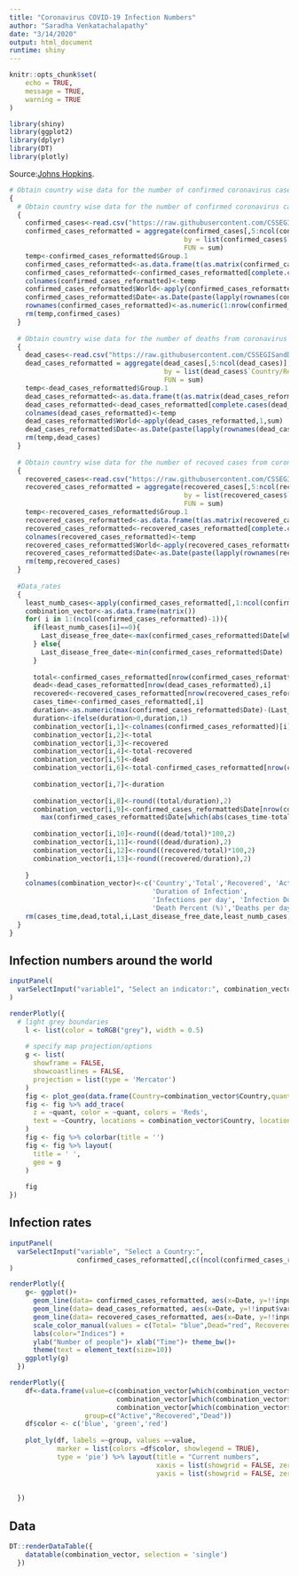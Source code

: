 ```yaml
---
title: "Coronavirus COVID-19 Infection Numbers"
author: "Saradha Venkatachalapathy"
date: "3/14/2020"
output: html_document
runtime: shiny
---
```


```r
knitr::opts_chunk$set(
	echo = TRUE,
	message = TRUE,
	warning = TRUE
)
```
```r
library(shiny)
library(ggplot2)
library(dplyr)
library(DT)
library(plotly)
```
Source:[Johns Hopkins](https://engineering.jhu.edu/novel-coronavirus-information/).

```r
# Obtain country wise data for the number of confirmed coronavirus cases
{
  # Obtain country wise data for the number of confirmed coronavirus cases
  {
    confirmed_cases<-read.csv("https://raw.githubusercontent.com/CSSEGISandData/COVID-19/master/csse_covid_19_data/csse_covid_19_time_series/time_series_19-covid-Confirmed.csv",check.names = FALSE, stringsAsFactors = F)
    confirmed_cases_reformatted = aggregate(confirmed_cases[,5:ncol(confirmed_cases)],
                                            by = list(confirmed_cases$`Country/Region`),
                                            FUN = sum)
    temp<-confirmed_cases_reformatted$Group.1
    confirmed_cases_reformatted<-as.data.frame(t(as.matrix(confirmed_cases_reformatted[,5:ncol(confirmed_cases_reformatted)])))
    confirmed_cases_reformatted<-confirmed_cases_reformatted[complete.cases(confirmed_cases_reformatted), ]
    colnames(confirmed_cases_reformatted)<-temp
    confirmed_cases_reformatted$World<-apply(confirmed_cases_reformatted,1,sum)
    confirmed_cases_reformatted$Date<-as.Date(paste(lapply(rownames(confirmed_cases_reformatted), function(x) substr(x, 1, nchar(x)-2)),2020,sep=""), "%m/%d/%Y")
    rownames(confirmed_cases_reformatted)<-as.numeric(1:nrow(confirmed_cases_reformatted))
    rm(temp,confirmed_cases)
  }
  
  # Obtain country wise data for the number of deaths from coronavirus
  {
    dead_cases<-read.csv("https://raw.githubusercontent.com/CSSEGISandData/COVID-19/master/csse_covid_19_data/csse_covid_19_time_series/time_series_19-covid-Deaths.csv",check.names = FALSE, stringsAsFactors = F)
    dead_cases_reformatted = aggregate(dead_cases[,5:ncol(dead_cases)],
                                       by = list(dead_cases$`Country/Region`),
                                       FUN = sum)
    temp<-dead_cases_reformatted$Group.1
    dead_cases_reformatted<-as.data.frame(t(as.matrix(dead_cases_reformatted[,5:ncol(dead_cases_reformatted)])))
    dead_cases_reformatted<-dead_cases_reformatted[complete.cases(dead_cases_reformatted), ]
    colnames(dead_cases_reformatted)<-temp
    dead_cases_reformatted$World<-apply(dead_cases_reformatted,1,sum)
    dead_cases_reformatted$Date<-as.Date(paste(lapply(rownames(dead_cases_reformatted), function(x) substr(x, 1, nchar(x)-2)),2020,sep=""), "%m/%d/%Y")
    rm(temp,dead_cases)
  }
  
  # Obtain country wise data for the number of recoved cases from coronavirus
  {
    recovered_cases<-read.csv("https://raw.githubusercontent.com/CSSEGISandData/COVID-19/master/csse_covid_19_data/csse_covid_19_time_series/time_series_19-covid-Recovered.csv",check.names = FALSE, stringsAsFactors = F)
    recovered_cases_reformatted = aggregate(recovered_cases[,5:ncol(recovered_cases)],
                                            by = list(recovered_cases$`Country/Region`),
                                            FUN = sum)
    temp<-recovered_cases_reformatted$Group.1
    recovered_cases_reformatted<-as.data.frame(t(as.matrix(recovered_cases_reformatted[,5:ncol(recovered_cases_reformatted)])))
    recovered_cases_reformatted<-recovered_cases_reformatted[complete.cases(recovered_cases_reformatted), ]
    colnames(recovered_cases_reformatted)<-temp
    recovered_cases_reformatted$World<-apply(recovered_cases_reformatted,1,sum)
    recovered_cases_reformatted$Date<-as.Date(paste(lapply(rownames(recovered_cases_reformatted), function(x) substr(x, 1, nchar(x)-2)),2020,sep=""), "%m/%d/%Y")
    rm(temp,recovered_cases)
  }
  
  #Data_rates
  {
    least_numb_cases<-apply(confirmed_cases_reformatted[,1:ncol(confirmed_cases_reformatted)-1],2,min)
    combination_vector<-as.data.frame(matrix())
    for( i in 1:(ncol(confirmed_cases_reformatted)-1)){
      if(least_numb_cases[i]==0){
        Last_disease_free_date<-max(confirmed_cases_reformatted$Date[which(confirmed_cases_reformatted[,i]==least_numb_cases[i])])
      } else{
        Last_disease_free_date<-min(confirmed_cases_reformatted$Date)
      }
      
      total<-confirmed_cases_reformatted[nrow(confirmed_cases_reformatted),i]
      dead<-dead_cases_reformatted[nrow(dead_cases_reformatted),i]
      recovered<-recovered_cases_reformatted[nrow(recovered_cases_reformatted),i]
      cases_time<-confirmed_cases_reformatted[,i]
      duration<-as.numeric(max(confirmed_cases_reformatted$Date)-(Last_disease_free_date+1),units="days")
      duration<-ifelse(duration>0,duration,1)
      combination_vector[i,1]<-colnames(confirmed_cases_reformatted)[i]
      combination_vector[i,2]<-total
      combination_vector[i,3]<-recovered
      combination_vector[i,4]<-total-recovered
      combination_vector[i,5]<-dead
      combination_vector[i,6]<-total-confirmed_cases_reformatted[nrow(confirmed_cases_reformatted)-1,i]
      
      combination_vector[i,7]<-duration
      
      combination_vector[i,8]<-round((total/duration),2)
      combination_vector[i,9]<-confirmed_cases_reformatted$Date[nrow(confirmed_cases_reformatted)]-
        max(confirmed_cases_reformatted$Date[which(abs(cases_time-total/2)==min(abs(cases_time-total/2)))])
      
      combination_vector[i,10]<-round((dead/total)*100,2)
      combination_vector[i,11]<-round((dead/duration),2)
      combination_vector[i,12]<-round((recovered/total)*100,2)
      combination_vector[i,13]<-round((recovered/duration),2)
      
    } 
    colnames(combination_vector)<-c('Country','Total','Recovered', 'Active', 'Dead','Recent Infections',
                                    'Duration of Infection',
                                    'Infections per day', 'Infection Doubling time(days)', 
                                    'Death Percent (%)','Deaths per day','Recovery Percent (%)','Recovery per day')
    rm(cases_time,dead,total,i,Last_disease_free_date,least_numb_cases,recovered)
  }
}
```

## Infection numbers around the world
```r
inputPanel(
  varSelectInput("variable1", "Select an indicator:", combination_vector[2:ncol(combination_vector)])
)

renderPlotly({
  # light grey boundaries
    l <- list(color = toRGB("grey"), width = 0.5)
    
    # specify map projection/options
    g <- list(
      showframe = FALSE,
      showcoastlines = FALSE,
      projection = list(type = 'Mercator')
    )
    fig <- plot_geo(data.frame(Country=combination_vector$Country,quant=combination_vector[,which(colnames(combination_vector)==input$variable1)]))
    fig <- fig %>% add_trace(
      z = ~quant, color = ~quant, colors = 'Reds',
      text = ~Country, locations = combination_vector$Country, locationmode='country names' 
    )
    fig <- fig %>% colorbar(title = '')
    fig <- fig %>% layout(
      title = ' ',
      geo = g
    )
    
    fig
})
```

## Infection rates

```r
inputPanel(
  varSelectInput("variable", "Select a Country:", 
                 confirmed_cases_reformatted[,c((ncol(confirmed_cases_reformatted)-1),1:(ncol(confirmed_cases_reformatted)-2))])
)

renderPlotly({
    g<- ggplot()+
      geom_line(data= confirmed_cases_reformatted, aes(x=Date, y=!!input$variable,color="Total")) + 
      geom_line(data= dead_cases_reformatted, aes(x=Date, y=!!input$variable,color="Dead")) + 
      geom_line(data= recovered_cases_reformatted, aes(x=Date, y=!!input$variable,color="Recovered")) +
      scale_color_manual(values = c(Total= "blue",Dead="red", Recovered="green4" )) +
      labs(color="Indices") +
      ylab("Number of people")+ xlab("Time")+ theme_bw()+
      theme(text = element_text(size=10)) 
    ggplotly(g)
  })

renderPlotly({
    df<-data.frame(value=c(combination_vector[which(combination_vector$Country==input$variable),]$Active,
                           combination_vector[which(combination_vector$Country==input$variable),]$Recovered,
                           combination_vector[which(combination_vector$Country==input$variable),]$Dead),
                   group=c("Active","Recovered","Dead"))
    df$color <- c('blue', 'green','red')
    
    plot_ly(df, labels =~group, values =~value, 
            marker = list(colors =df$color, showlegend = TRUE),
            type = 'pie') %>% layout(title = "Current numbers",
                                     xaxis = list(showgrid = FALSE, zeroline = FALSE, showticklabels = FALSE),
                                     yaxis = list(showgrid = FALSE, zeroline = FALSE, showticklabels = FALSE))
    
    
  })
```

## Data
```r
DT::renderDataTable({
    datatable(combination_vector, selection = 'single')
  })
```


